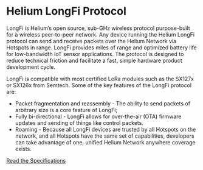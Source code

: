 # Helium LongFi Protocol 

LongFi is Helium’s open source, sub-GHz wireless protocol purpose-built for a wireless peer-to-peer network. Any device running the Helium LongFi protocol can send and receive packets over the Helium Network via Hotspots in range. LongFi provides miles of range and optimized battery life for low-bandwidth IoT sensor applications. The protocol is designed to reduce technical friction and facilitate a fast, simple hardware product development cycle.

LongFi is compatible with most certified LoRa modules such as the SX127x or SX126x from Semtech. Some of the key features of the LongFi protocol are:

* Packet fragmentation and reassembly -  The ability to send packets of arbitrary size is a core feature of LongFi; 
* Fully bi-directional - LongFi allows for over-the-air (OTA) firmware updates and sending of things like control packets.
* Roaming - Because all LongFi devices are trusted by all Hotspots on the network, and all Hotspots have the same set of capabilities, developers can take advantage of one, unified Helium Network anywhere coverage exists. 


[Read the Specifications](/longfi/spec)

